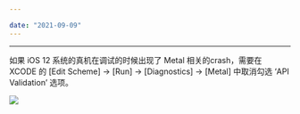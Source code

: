 ```yaml
---

date: "2021-09-09"
---
```


<Title>iOS 12 系统真机调试的时候出现 Metal 相关的 crash 怎么解决？</Title>


---

如果 iOS 12 系统的真机在调试的时候出现了 Metal 相关的crash，需要在 XCODE 的 [Edit Scheme] -> [Run] -> [Diagnostics] -> [Metal] 中取消勾选 ‘API Validation’ 选项。

<Frame width="512" height="auto" caption=""><Frame width="512" height="auto" caption=""><img src="https://doc-media.zego.im/sdk-doc/Pics/FAQ/iOS/metal_crash.png" /></Frame></Frame>



